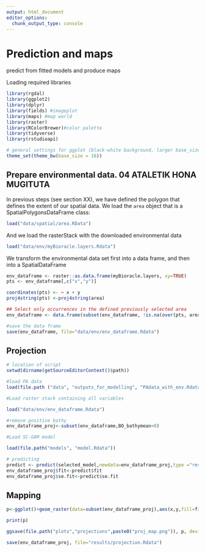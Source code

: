 ```yaml
---
output: html_document
editor_options: 
  chunk_output_type: console
---
```

# Prediction and maps

predict from fitted models and produce maps

Loading required libraries

```r

library(rgdal)
library(ggplot2)
library(dplyr)
library(fields) #imageplot
library(maps) #map world
library(raster)
library(RColorBrewer)#color palette
library(tidyverse)
library(rstudioapi)

# general settings for ggplot (black-white background, larger base_size)
theme_set(theme_bw(base_size = 16))
```

## Prepare environmental data. 04 ATALETIK HONA MUGITUTA

In previous steps (see section XX), we have defined the polygon that defines the extent of our spatial data. We load the `area` object that is a SpatialPolygonsDataFrame class:

```r
load("data/spatial/area.RData")
```

And we load the rasterStack with the downloaded environmental data

```r
load("data/env/myBioracle.layers.Rdata")
```

We transform the environmental data set first into a data frame, and then into a SpatialDataFrame   

```r
env_dataframe <- raster::as.data.frame(myBioracle.layers, xy=TRUE)
pts <- env_dataframe[,c("x","y")]

coordinates(pts) <- ~ x + y
proj4string(pts) <-proj4string(area)
```

```r
  
## Select only occurrences in the defined previously selected area
env_dataframe <- data.frame(subset(env_dataframe, !is.na(over(pts, area)[,1])))
```

```r

#save the data frame
save(env_dataframe, file="data/env/env_dataframe.Rdata")
```



## Projection

```r

# location of script
setwd(dirname(getSourceEditorContext()$path))

#load PA data
load(file.path ("data", "outputs_for_modelling", "PAdata_with_env.Rdata"))

#Load raster stack containing all variables

load("data/env/env_dataframe.Rdata")

#remove positive bathy
env_dataframe_proj<-subset(env_dataframe,BO_bathymean<0)

#Load SC-GAM model

load(file.path("models", "model.Rdata"))

# predicting 
predict <- predict(selected_model,newdata=env_dataframe_proj,type ="response",se.fit=T)         
env_dataframe_proj$fit<-predict$fit
env_dataframe_proj$se.fit<-predict$se.fit


```


## Mapping

```r
p<-ggplot()+geom_raster(data=subset(env_dataframe_proj),aes(x,y,fill=fit))+scale_fill_gradient2(low="blue", mid="orange",high="red",midpoint = 0.5) +ggtitle("with bathy concave")+ geom_point(data=subset(data,occurrenceStatus==1),aes(LON,LAT),col=1,size=0.3)     

print(p)

ggsave(file.path("plots","projections",paste0("proj_map.png")), p, device="png")

save(env_dataframe_proj, file="results/projection.Rdata")

```

